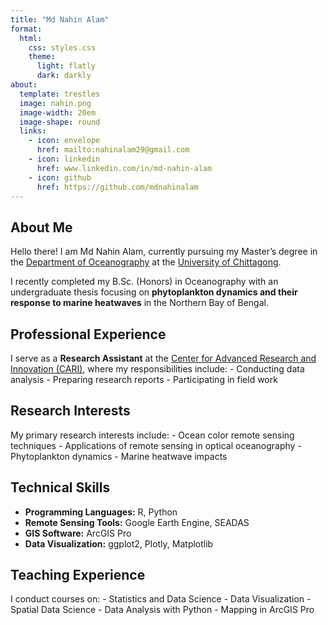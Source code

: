 ```yaml
---
title: "Md Nahin Alam"
format: 
  html:
    css: styles.css
    theme: 
      light: flatly
      dark: darkly
about:
  template: trestles
  image: nahin.png
  image-width: 20em
  image-shape: round
  links:
    - icon: envelope
      href: mailto:nahinalam29@gmail.com
    - icon: linkedin
      href: www.linkedin.com/in/md-nahin-alam
    - icon: github
      href: https://github.com/mdnahinalam
---
```


::: {.content-section}
## About Me
Hello there! I am Md Nahin Alam, currently pursuing my Master's degree in the [Department of Oceanography](https://cu.ac.bd/oceanography/) at the [University of Chittagong](https://cu.ac.bd). 

I recently completed my B.Sc. (Honors) in Oceanography with an undergraduate thesis focusing on **phytoplankton dynamics and their response to marine heatwaves** in the Northern Bay of Bengal. 

## Professional Experience
I serve as a **Research Assistant** at the [Center for Advanced Research and Innovation (CARI)](https://www.facebook.com/profile.php?id=61565725839487), where my responsibilities include:
- Conducting data analysis
- Preparing research reports
- Participating in field work

## Research Interests
My primary research interests include:
- Ocean color remote sensing techniques
- Applications of remote sensing in optical oceanography
- Phytoplankton dynamics
- Marine heatwave impacts

## Technical Skills
- **Programming Languages:** R, Python
- **Remote Sensing Tools:** Google Earth Engine, SEADAS
- **GIS Software:** ArcGIS Pro
- **Data Visualization:** ggplot2, Plotly, Matplotlib

## Teaching Experience
I conduct courses on:
- Statistics and Data Science
- Data Visualization
- Spatial Data Science
- Data Analysis with Python
- Mapping in ArcGIS Pro

:::